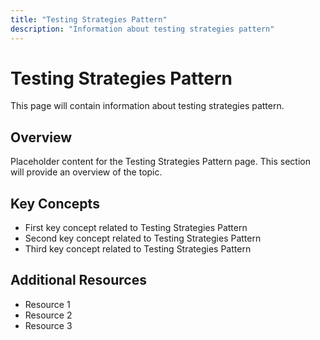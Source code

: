 ```yaml
---
title: "Testing Strategies Pattern"
description: "Information about testing strategies pattern"
---
```


# Testing Strategies Pattern

This page will contain information about testing strategies pattern.

## Overview

Placeholder content for the Testing Strategies Pattern page. This section will provide an overview of the topic.

## Key Concepts

- First key concept related to Testing Strategies Pattern
- Second key concept related to Testing Strategies Pattern
- Third key concept related to Testing Strategies Pattern

## Additional Resources

- Resource 1
- Resource 2
- Resource 3
